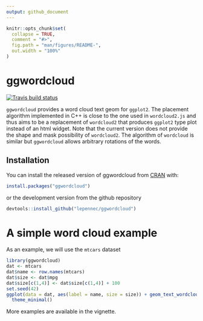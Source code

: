 ```yaml
---
output: github_document
---
```


<!-- README.md is generated from README.Rmd. Please edit that file -->

```r
knitr::opts_chunk$set(
  collapse = TRUE,
  comment = "#>",
  fig.path = "man/figures/README-",
  out.width = "100%"
)
```
# ggwordcloud

[![Travis build status](https://travis-ci.org/lepennec/ggwordcloud.svg?branch=master)](https://travis-ci.org/lepennec/ggwordcloud)

`ggwordcloud` provides a word cloud text geom for `ggplot2`.  The placement algorithm implemented in C++ is close to the one used in `wordcloud2.js` and thus aims to be a replacement of `wordcloud2` that produces `ggplot2` type plot instead of an html widget. Note that the current version does not provide the shape and mask possibility of `wordcloud2`. The algorithm of `wordcloud` is similar but `ggwordcloud` allows arbitrary rotations of the words.



## Installation

You can install the released version of ggwordcloud from [CRAN](https://CRAN.R-project.org) with:
```r
install.packages("ggwordcloud")
```
or the development version from the github repository
```r
devtools::install_github("lepennec/ggwordcloud")
```

# A simple word cloud example

As an example, we will use the `mtcars` dataset 
```r
library(ggwordcloud)
dat <- mtcars
dat$name <- row.names(mtcars)
dat$size <- dat$mpg
dat$size[c(1,4)] <- dat$size[c(1,4)] + 100
set.seed(42)
ggplot(data = dat, aes(label = name, size = size)) + geom_text_wordcloud() +
  theme_minimal()
```

More examples are available in the vignette.


